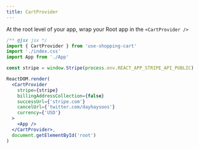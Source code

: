 ```yaml
---
title: CartProvider
---
```


At the root level of your app, wrap your Root app in the `<CartProvider />`

```jsx
/** @jsx jsx */
import { CartProvider } from 'use-shopping-cart'
import './index.css'
import App from './App'

const stripe = window.Stripe(process.env.REACT_APP_STRIPE_API_PUBLIC)

ReactDOM.render(
  <CartProvider
    stripe={stripe}
    billingAddressCollection={false}
    successUrl={'stripe.com'}
    cancelUrl={'twitter.com/dayhaysoos'}
    currency={'USD'}
  >
    <App />
  </CartProvider>,
  document.getElementById('root')
)
```

